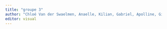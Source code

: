 ```yaml
---
title: "groupe 3"
author: "Chloé Van der Swaelmen, Anaelle, Kilian, Gabriel, Apolline, Giuliana, Léa, Manon Le Bihan"
editor: visual
---
```

